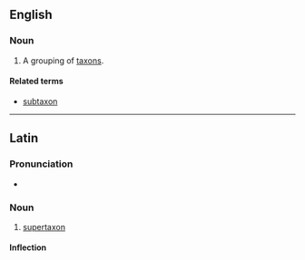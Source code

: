==English==

===Noun===
{{en-noun|supertaxa}}

# {{context|taxonomy|lang=en}} A grouping of [[taxon]]s.

====Related terms====
* [[subtaxon]]

----

==Latin==

===Pronunciation===
* {{la-pronunc|supertaxon}}

===Noun===
{{la-noun|supertaxon|supertaxi|supertaxī|n|second}}

# [[#English|supertaxon]]

====Inflection====
{{la-decl-2nd-N-Greek|supertax}}